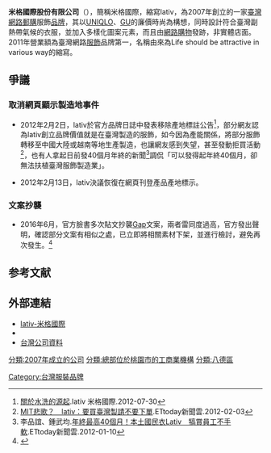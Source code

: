 {{Infobox_Company
| company_name = 米格國際股份有限公司
| name_en =lativ  CO., LTD.
| company_logo = 
| company_type = [[股份有限公司|股份有限公司]]
| local_code_name = TW
| local_code = 16230598
| foundation = {{Start date and age|2007|9|2}}
| location = {{ROC-TW}}<br>[[桃園市|桃園市]][[八德區|八德區]]建國路626號
| area_served = [[臺灣|臺灣]]
| key_people = 張偉強
| industry = [[服裝|服裝]]<br>[[零售|零售]]<br>電視購物<br>網路購物<br>不動產買賣（租賃）
| products = [[服裝|服裝]]
| revenue ={{profit}}[[新台幣|新台幣]]50億元
| operating_income =
| net_income =
| num_employees = 230人（2010年2月）
| homepage = [http://www.lativ.com.tw www.lativ.com.tw]
| capital =[[新台幣|新台幣]]5000萬元
}}
 
'''米格國際股份有限公司'''（{{lang-en|lativ  CO., LTD.}}），簡稱米格國際，縮寫lativ，為2007年創立的一家[[臺灣|臺灣]][[網路購物|網路郵購]]服飾[[品牌|品牌]]，其以[[UNIQLO|UNIQLO]]、[[GU|GU]]的廉價時尚為構想，同時設計符合臺灣副熱帶氣候的衣服，並加入多樣化圖案元素，而且由[[網路購物|網路購物]]發跡，非實體店面。2011年營業額為臺灣網路[[服飾|服飾]]品牌第一，名稱由來為Life should be attractive in various way的縮寫。

==爭議==
===取消網頁顯示製造地事件===
*2012年2月2日，lativ於官方品牌日誌中發表移除產地標註公告<ref>[http://www.lativ.com.tw/BrandBlog/20120202 關於水洗的源起].lativ 米格國際.2012-07-30</ref>，部分網友認為lativ創立品牌價值就是在臺灣製造的服飾，如今因為產能關係，將部分服飾轉移至中國大陸或越南等地生產製造，也讓網友感到失望，甚至發動拒買活動<ref>[http://www.ettoday.net/news/20120203/22578.htm MIT悲歌？　lativ：要買臺灣製請不要下單].ETtoday新聞雲.2012-02-03</ref>，也有人拿起日前發40個月年終的新聞<ref>李品誼、鍾武均.[http://www.ettoday.net/news/20120110/18223.htm 年終最高40個月！本土國民衣Lativ　犒賞員工不手軟].ETtoday新聞雲.2012-01-10</ref>調侃「可以發得起年終40個月，卻無法扶植臺灣服飾製造業」。

*2012年2月13日，lativ決議恢復在網頁刊登產品產地標示。

=== 文案抄襲 ===
*2016年6月，官方臉書多次貼文抄襲[[Gap_(服飾)|Gap]]文案，兩者雷同度過高，官方發出聲明，確認部分文案有相似之處，已立即將相關素材下架，並進行檢討，避免再次發生。<ref>{{cite news|url=http://news.ltn.com.tw/index.php/news/life/breakingnews/1738535|title=lativ遭爆抄襲Gap文案 有些根本一字不改|date=2016-06-22|accessdate=2017-06-26|newspaper=自由時報}}</ref>

==参考文献==
{{reflist}}

==外部連結==
*[http://www.lativ.com.tw/ lativ-米格國際]{{zh}}{{zh-cn}}
*{{facebook|lativ.tw|lativ}}
*[https://company.g0v.ronny.tw/id/16230598 台灣公司資料]

[[Category:台灣服裝品牌|Category:台灣服裝品牌]]
[[分類:2007年成立的公司|分類:2007年成立的公司]]
[[分類:總部位於桃園市的工商業機構|分類:總部位於桃園市的工商業機構]]
[[分類:八德區|分類:八德區]]